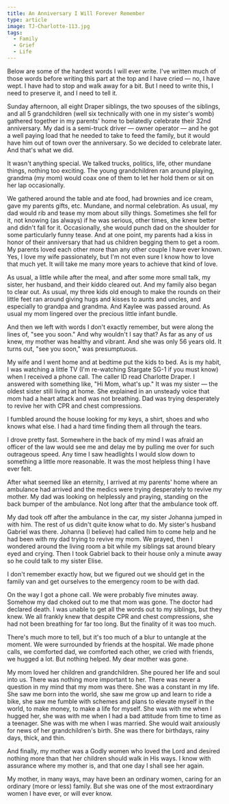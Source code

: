 ```yaml
---
title: An Anniversary I Will Forever Remember
type: article
image: TJ-Charlotte-113.jpg
tags:
  - Family
  - Grief
  - Life
---
```


Below are some of the hardest words I will ever write. I've written much of those words before writing this part at the top and I have cried — no, I have wept. I have had to stop and walk away for a bit. But I need to write this, I need to preserve it, and I need to tell it.

Sunday afternoon, all eight Draper siblings, the two spouses of the siblings, and all 5 grandchildren (well six technically with one in my sister's womb) gathered together in my parents' home to belatedly celebrate their 32nd anniversary. My dad is a semi-truck driver — owner operator — and he got a well paying load that he needed to take to feed the family, but it would have him out of town over the anniversary. So we decided to celebrate later. And that's what we did.

It wasn't anything special. We talked trucks, politics, life, other mundane things, nothing too exciting. The young grandchildren ran around playing, grandma (my mom) would coax one of them to let her hold them or sit on her lap occasionally.

We gathered around the table and ate food, had brownies and ice cream, gave my parents gifts, etc. Mundane, and normal celebration. As usual, my dad would rib and tease my mom about silly things. Sometimes she fell for it, not knowing (as always) if he was serious, other times, she knew better and didn't fall for it. Occasionally, she would punch dad on the shoulder for some particularly funny tease. And at one point, my parents had a kiss in honor of their anniversary that had us children begging them to get a room. My parents loved each other more than any other couple I have ever known. Yes, I love my wife passionately, but I'm not even sure I know how to love that much yet. It will take me many more years to achieve that kind of love.

As usual, a little while after the meal, and after some more small talk, my sister, her husband, and their kiddo cleared out. And my family also began to clear out. As usual, my three kids old enough to make the rounds on their little feet ran around giving hugs and kisses to aunts and uncles, and especially to grandpa and grandma. And Kaylee was passed around. As usual my mom lingered over the precious little infant bundle.

And then we left with words I don't exactly remember, but were along the lines of, "see you soon." And why wouldn't I say that? As far as any of us knew, my mother was healthy and vibrant. And she was only 56 years old. It turns out, "see you soon," was presumptuous.

My wife and I went home and at bedtime put the kids to bed. As is my habit, I was watching a little TV (I'm re-watching Stargate SG-1 if you must know) when I received a phone call. The caller ID read Charlotte Draper. I answered with something like, "Hi Mom, what's up." It was my sister — the oldest sister still living at home. She explained in an unsteady voice that mom had a heart attack and was not breathing. Dad was trying desperately to revive her with CPR and chest compressions.

I fumbled around the house looking for my keys, a shirt, shoes and who knows what else. I had a hard time finding them all through the tears.

I drove pretty fast. Somewhere in the back of my mind I was afraid an officer of the law would see me and delay me by pulling me over for such outrageous speed. Any time I saw headlights I would slow down to something a little more reasonable. It was the most helpless thing I have ever felt.

After what seemed like an eternity, I arrived at my parents' home where an ambulance had arrived and the medics were trying desperately to revive my mother. My dad was looking on helplessly and praying, standing on the back bumper of the ambulance. Not long after that the ambulance took off.

My dad took off after the ambulance in the car, my sister Johanna jumped in with him. The rest of us didn't quite know what to do. My sister's husband Gabriel was there. Johanna (I believe) had called him to come help and he had been with my dad trying to revive my mom. We prayed, then I wondered around the living room a bit while my siblings sat around bleary eyed and crying. Then I took Gabriel back to their house only a minute away so he could talk to my sister Elise.

I don't remember exactly how, but we figured out we should get in the family van and get ourselves to the emergency room to be with dad.

On the way I got a phone call. We were probably five minutes away. Somehow my dad choked out to me that mom was gone. The doctor had declared death. I was unable to get all the words out to my siblings, but they knew. We all frankly knew that despite CPR and chest compressions, she had not been breathing for far too long. But the finality of it was too much.

There's much more to tell, but it's too much of a blur to untangle at the moment. We were surrounded by friends at the hospital. We made phone calls, we comforted dad, we comforted each other, we cried with friends, we hugged a lot. But nothing helped. My dear mother was gone.

My mom loved her children and grandchildren. She poured her life and soul into us. There was nothing more important to her. There was never a question in my mind that my mom was there. She was a constant in my life. She saw me born into the world, she saw me grow up and learn to ride a bike, she saw me fumble with schemes and plans to elevate myself in the world, to make money, to make a life for myself. She was with me when I hugged her, she was with me when I had a bad attitude from time to time as a teenager. She was with me when I was married. She would wait anxiously for news of her grandchildren's birth. She was there for birthdays, rainy days, thick, and thin.

And finally, my mother was a Godly women who loved the Lord and desired nothing more than that her children should walk in His ways. I know with assurance where my mother is, and that one day I shall see her again.

My mother, in many ways, may have been an ordinary women, caring for an ordinary (more or less) family. But she was one of the most extraordinary women I have ever, or will ever know.
